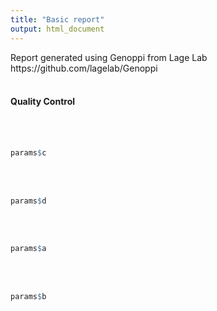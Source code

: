 ```yaml
---
title: "Basic report"
output: html_document
---
```

Report generated using Genoppi from Lage Lab
<br>
https://github.com/lagelab/Genoppi
<br>
<br>
<h4>Quality Control</h4>
<br>
<br>
```r
params$c
```
<br>
<br/>
```r
params$d
```
<br>
<br>
```r
params$a
```

<br>
<br>
```r
params$b
```



